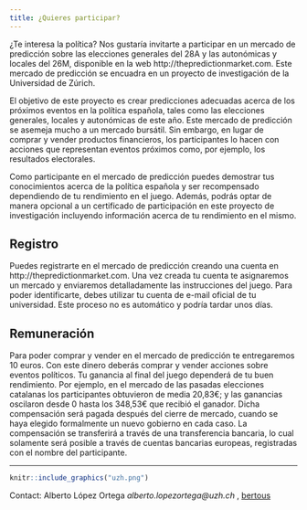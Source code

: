 ```yaml
---
title: ¿Quieres participar?
---
```


¿Te interesa la política? Nos gustaría invitarte a participar en un mercado de predicción sobre las elecciones generales del 28A y las autonómicas y locales del 26M, disponible en la web http://thepredictionmarket.com. Este mercado de predicción se encuadra en un proyecto de investigación de la Universidad de Zúrich.

El objetivo de este proyecto es crear predicciones adecuadas acerca de los próximos eventos en la política española, tales como las elecciones  generales, locales y autonómicas de este año. Este mercado de predicción se asemeja mucho a un mercado bursátil. Sin embargo, en lugar de comprar y vender productos financieros, los participantes lo hacen con acciones que representan eventos próximos como, por ejemplo, los resultados electorales. 

Como participante en el mercado de predicción puedes demostrar tus conocimientos acerca de la política española y ser recompensado dependiendo de tu rendimiento en el juego. Además, podrás optar de manera opcional a un certificado de participación en este proyecto de investigación incluyendo información acerca de tu rendimiento en el mismo.

## Registro

Puedes registrarte en el mercado de predicción creando una cuenta en http://thepredictionmarket.com. Una vez creada tu cuenta te asignaremos un mercado y enviaremos detalladamente las instrucciones del juego. Para poder identificarte, debes utilizar tu cuenta de e-mail oficial de tu universidad. Este proceso no es automático y podría tardar unos días.

## Remuneración

Para poder comprar y vender en el mercado de predicción te entregaremos 10 euros. Con este dinero deberás comprar y vender acciones sobre eventos políticos. Tu ganancia al final del juego dependerá de tu buen rendimiento. Por ejemplo, en el mercado de las pasadas elecciones catalanas los participantes obtuvieron de media 20,83€; y las ganancias oscilaron desde 0 hasta los 348,53€ que recibió el ganador. Dicha compensación será pagada después del cierre de mercado, cuando se haya elegido formalmente un nuevo gobierno en cada caso. La compensación se transferirá a través de una transferencia bancaria, lo cual solamente será posible a través de cuentas bancarias europeas, registradas con el nombre del participante. 

_________________

```r
knitr::include_graphics("uzh.png")
```

Contact: Alberto López Ortega _alberto.lopezortega@uzh.ch_ , [bertous](https://twitter.com/bertous){target="_blank"}
